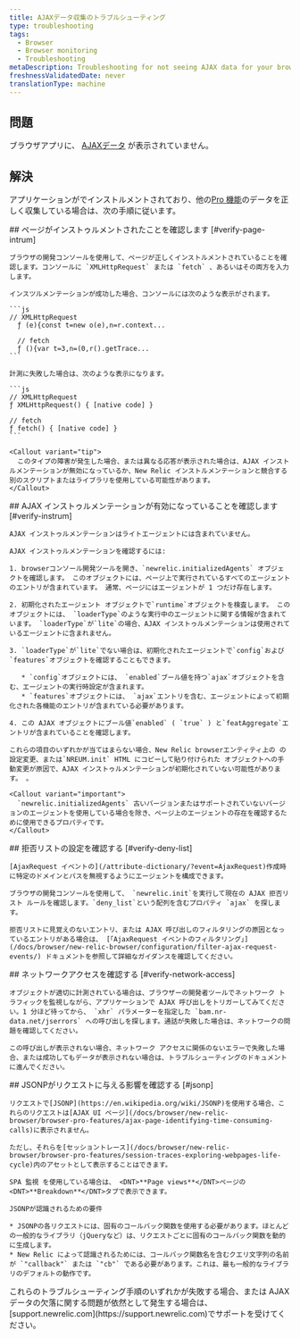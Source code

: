 ```yaml
---
title: AJAXデータ収集のトラブルシューティング
type: troubleshooting
tags:
  - Browser
  - Browser monitoring
  - Troubleshooting
metaDescription: Troubleshooting for not seeing AJAX data for your browser app.
freshnessValidatedDate: never
translationType: machine
---
```


## 問題

ブラウザアプリに、 [AJAXデータ](/docs/browser/new-relic-browser/browser-pro-features/ajax-page-identifying-time-consuming-calls) が表示されていません。

## 解決

アプリケーションが[<InlinePopover type="browser" />](/docs/browser/new-relic-browser/installation-configuration/troubleshooting-browser-monitoring-installation)でインストルメントされており、他の[Pro 機能](/docs/browser/new-relic-browser/browser-pro-features)のデータを正しく収集している場合は、次の手順に従います。

<Steps>
  <Step>
    ## ページがインストゥルメントされたことを確認します [#verify-page-intrum]

    ブラウザの開発コンソールを使用して、ページが正しくインストルメントされていることを確認します。コンソールに `XMLHttpRequest` または `fetch` 、あるいはその両方を入力します。

    インスツルメンテーションが成功した場合、コンソールには次のような表示がされます。

    ```js
    // XMLHttpRequest
      ƒ (e){const t=new o(e),n=r.context...

      // fetch
      ƒ (){var t=3,n=(0,r().getTrace...
    ```

    計測に失敗した場合は、次のような表示になります。

    ```js
    // XMLHttpRequest
    ƒ XMLHttpRequest() { [native code] }

    // fetch 
    ƒ fetch() { [native code] }
    ```

    <Callout variant="tip">
      このタイプの障害が発生した場合、または異なる応答が表示された場合は、AJAX インストルメンテーションが無効になっているか、New Relic インストルメンテーションと競合する別のスクリプトまたはライブラリを使用している可能性があります。
    </Callout>
  </Step>

  <Step>
    ## AJAX インストゥルメンテーションが有効になっていることを確認します [#verify-instrum]

    AJAX インストゥルメンテーションはライトエージェントには含まれていません。

    AJAX インストゥルメンテーションを確認するには:

    1. browserコンソール開発ツールを開き、`newrelic.initializedAgents` オブジェクトを確認します。 このオブジェクトには、ページ上で実行されているすべてのエージェントのエントリが含まれています。 通常、ページにはエージェントが 1 つだけ存在します。

    2. 初期化されたエージェント オブジェクトで`runtime`オブジェクトを検査します。 このオブジェクトには、 `loaderType`のような実行中のエージェントに関する情報が含まれています。 `loaderType`が`lite`の場合、AJAX インストゥルメンテーションは使用されているエージェントに含まれません。

    3. `loaderType`が`lite`でない場合は、初期化されたエージェントで`config`および`features`オブジェクトを確認することもできます。

       * `config`オブジェクトには、 `enabled`ブール値を持つ`ajax`オブジェクトを含む、エージェントの実行時設定が含まれます。
       * `features`オブジェクトには、 `ajax`エントリを含む、エージェントによって初期化された各機能のエントリが含まれている必要があります。

    4. この AJAX オブジェクトにブール値`enabled` ( `true` ) と`featAggregate`エントリが含まれていることを確認します。

    これらの項目のいずれかが当てはまらない場合、New Relic browserエンティティ上の の設定変更、または`NREUM.init` HTML にコピーして貼り付けられた オブジェクトへの手動変更が原因で、AJAX インストゥルメンテーションが初期化されていない可能性があります。 。

    <Callout variant="important">
      `newrelic.initializedAgents` 古いバージョンまたはサポートされていないバージョンのエージェントを使用している場合を除き、ページ上のエージェントの存在を確認するために使用できるプロパティです。
    </Callout>
  </Step>

  <Step>
    ## 拒否リストの設定を確認する [#verify-deny-list]

    [AjaxRequest イベントの](/attribute-dictionary/?event=AjaxRequest)作成時に特定のドメインとパスを無視するようにエージェントを構成できます。

    ブラウザの開発コンソールを使用して、 `newrelic.init`を実行して現在の AJAX 拒否リスト ルールを確認します。`deny_list`という配列を含むプロパティ `ajax` を探します。

    拒否リストに見覚えのないエントリ、または AJAX 呼び出しのフィルタリングの原因となっているエントリがある場合は、 [「AjaxRequest イベントのフィルタリング」](/docs/browser/new-relic-browser/configuration/filter-ajax-request-events/) ドキュメントを参照して詳細なガイダンスを確認してください。
  </Step>

  <Step>
    ## ネットワークアクセスを確認する [#verify-network-access]

    オブジェクトが適切に計測されている場合は、ブラウザーの開発者ツールでネットワーク トラフィックを監視しながら、アプリケーションで AJAX 呼び出しをトリガーしてみてください。1 分ほど待ってから、 `xhr` パラメーターを指定した `bam.nr-data.net/jserrors` への呼び出しを探します。通話が失敗した場合は、ネットワークの問題を確認してください。

    この呼び出しが表示されない場合、ネットワーク アクセスに関係のないエラーで失敗した場合、または成功してもデータが表示されない場合は、トラブルシューティングのドキュメントに進んでください。
  </Step>

  <Step>
    ## JSONPがリクエストに与える影響を確認する [#jsonp]

    リクエストで[JSONP](https://en.wikipedia.org/wiki/JSONP)を使用する場合、これらのリクエストは[AJAX UI ページ](/docs/browser/new-relic-browser/browser-pro-features/ajax-page-identifying-time-consuming-calls)に表示されません。

    ただし、それらを[セッショントレース](/docs/browser/new-relic-browser/browser-pro-features/session-traces-exploring-webpages-life-cycle)内のアセットとして表示することはできます。

    SPA 監視 を使用している場合は、 <DNT>**Page views**</DNT>ページの<DNT>**Breakdown**</DNT>タブで表示できます。

    JSONPが認識されるための要件

    * JSONPの各リクエストには、固有のコールバック関数を使用する必要があります。ほとんどの一般的なライブラリ（jQueryなど）は、リクエストごとに固有のコールバック関数を動的に生成します。
    * New Relic によって認識されるためには、コールバック関数名を含むクエリ文字列の名前が `"callback"` または `"cb"` である必要があります。これは、最も一般的なライブラリのデフォルトの動作です。
  </Step>
</Steps>

<Callout variant="tip">
  これらのトラブルシューティング手順のいずれかが失敗する場合、または AJAX データの欠落に関する問題が依然として発生する場合は、 [support.newrelic.com](https://support.newrelic.com)でサポートを受けてください。
</Callout>